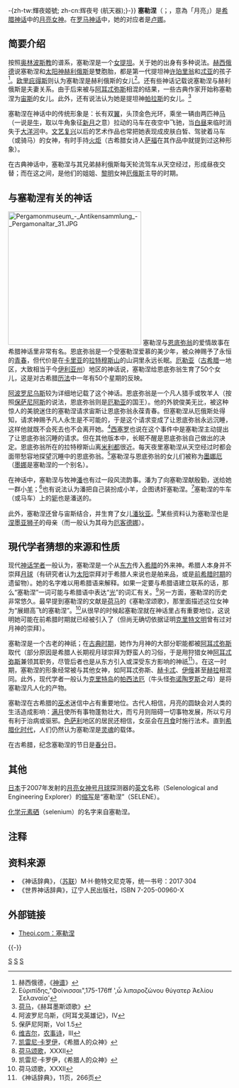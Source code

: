 {{Redirect|Selene|人造衛星|辉夜号 (航天器){{!}}-{zh-tw:輝夜姬號; zh-cn:辉夜号 (航天器);}-}}
{{noteTA
|G1 = 希臘神話
}}
{{Infobox deity|type=Greek
| name    = 塞勒涅
| image   = Altar Selene Louvre Ma508.jpg
| abode   = 天空
| caption = 塞勒涅浮雕，現藏[[法國|法國]][[羅浮宮|羅浮宮]]；兩側的人物是[[赫斯珀羅斯|赫斯珀羅斯]]與[[福斯福羅斯|福斯福羅斯]]
| god_of  = [[月亮女神|月亮女神]]
| consort = [[恩底弥翁|恩底彌翁]]
| father = [[許珀里翁|許珀里翁]]
| mother = [[忒亞|忒亞]]
| siblings= [[赫利奧斯|赫利奧斯]]與[[厄俄斯|厄俄斯]]
| children= [[潘狄亞|潘狄亞]]
| roman_equivalent = [[露娜|露娜]] 
|day=[[月曜日|月曜日]]|symbols=新月、战车、火炬|planet=月球}}
'''塞勒涅'''（{{Lang-en|Selene}}；{{Lang-grc|Σελήνη}}，意為「月亮」）是[[希腊神话|希腊神话]]中的[[月亮女神|月亮女神]]。在[[罗马神话|罗马神话]]中，她的对应者是[[卢娜|卢娜]]。

== 简要介绍 ==
按照[[奥林波斯教|奥林波斯教]]的谱系，塞勒涅是一个[[女提坦|女提坦]]。关于她的出身有多种说法。[[赫西俄德|赫西俄德]]说塞勒涅和[[太阳神|太阳神]][[赫利俄斯|赫利俄斯]]是雙胞胎，都是第一代提坦神[[许珀里翁|许珀里翁]]和[[忒亚|忒亚]]的孩子<ref>赫西俄德，《[[神谱|神谱]]》</ref>。[[欧里庇得斯|欧里庇得斯]]则认为塞勒涅是赫利俄斯的女儿<ref>Εὐριπίδης,"Φοίνισσαι",175-176ff ',ὦ λιπαροζώνου θύγατερ Ἀελίου  Σελαναία'</ref>。还有些神话记载说塞勒涅与赫利俄斯是夫妻关系。由于后来被与[[阿耳忒弥斯|阿耳忒弥斯]]相混的结果，一些古典作家开始称塞勒涅为[[宙斯|宙斯]]的女儿。此外，还有说法认为她是提坦神[[帕拉斯|帕拉斯]]的女儿。<ref>[[荷马|荷马]]，《赫耳墨斯颂歌》</ref>

塞勒涅在神话中的传统形象是：长有双[[翅膀|翼]]，头顶金色光环，乘坐一辆由两匹神[[马|马]]（一说是[[牛|牛]]，取以牛角象征[[新月|新月]]之意）拉动的马车在夜空中飞驰，当[[白昼|白昼]]来临时消失于[[大洋河|大洋河]]中。[[文艺复兴|文艺复兴]]以后的艺术作品也常把她表现成皮肤白皙、驾驶着马车（或骑马）的女神，有时手持[[火炬|火炬]]（古希腊女诗人[[萨福|萨福]]在其作品中就提到过这种形象）。

在古典神话中，塞勒涅与其兄弟赫利俄斯每天轮流驾车从天空经过，形成昼夜交替；而在这之间，是他们的姐姐、[[黎明|黎明]]女神[[厄俄斯|厄俄斯]]主导的时期。

== 与塞勒涅有关的神话 ==
[[File:Pergamonmuseum_-_Antikensammlung_-_Pergamonaltar_31.JPG|300px]]
塞勒涅与[[恩底弥翁|恩底弥翁]]的爱情故事在希腊神话里非常有名。恩底弥翁是一个受塞勒涅爱慕的美少年，被众神赐予了永恒的[[青春|青春]]，但代价是在[[卡里亚|卡里亚]]的[[拉特穆斯山|拉特穆斯山]]的山洞里永远长眠。[[厄勒亚|厄勒亚]]（[[古希腊|古希腊]]一地区，大致相当于今[[伊利亚州|伊利亚州]]）地区的神话说，塞勒涅给恩底弥翁生育了50个女儿，这是对古希腊[[历法|历法]]中一年有50个星期的反映。

[[阿波罗尼乌斯|阿波罗尼乌斯]]较为详细地记载了这个神话。恩底弥翁是一个凡人猎手或牧羊人（按照[[保萨尼阿斯|保萨尼阿斯]]的说法，恩底弥翁则是[[厄勒亚|厄勒亚]]的国王）。他的外貌俊美无比，被这种惊人的美貌迷住的塞勒涅请求宙斯让恩底弥翁永葆青春。但塞勒涅从厄俄斯处得知，请求神赐予凡人永生是不可能的，于是这个请求变成了让恩底弥翁永远沉睡，这样他就既不会死去也不会离开她。<ref>阿波罗尼乌斯，《阿耳戈英雄记》，IV</ref>[[西塞罗|西塞罗]]也说在这个事件中是塞勒涅主动提出了让恩底弥翁沉睡的请求。但在其他版本中，长眠不醒是恩底弥翁自己做出的决定。恩底弥翁所在的拉特穆斯山离[[米利都|米利都]]很近。每天夜里塞勒涅从天空经过时都会面带愁容地探望沉睡中的恩底弥翁。<ref>保萨尼阿斯，Vol 1.5</ref>塞勒涅与恩底弥翁的女儿们被称为[[墨娜厄|墨娜厄]]（[[墨娜|墨娜]]是塞勒涅的一个别名）。

在神话中，塞勒涅与牧神[[潘_(希腊神话)|潘]]也有过一段风流韵事。潘为了向塞勒涅献殷勤，送给她一群小[[羊|羊]]；<ref>[[维吉尔|维吉尔]]，[[农事诗|农事诗]]，III</ref>也有说法认为潘把自己装扮成小羊，企图诱奸塞勒涅。<ref>[[凯雷尼·卡罗伊|凯雷尼·卡罗伊]]，《希腊人的众神》</ref>塞勒涅的牛车（或马车）上的[[轭|轭]]也是潘送的。

此外，塞勒涅还曾与宙斯结合，并生育了女儿[[潘狄亚|潘狄亚]]。<ref>[[荷马颂歌|荷马颂歌]]，XXXII</ref>某些资料认为塞勒涅也是[[涅墨亚狮子|涅墨亚狮子]]的母亲（而一般认为其母为[[厄客德娜|厄客德娜]]）。

== 現代学者猜想的来源和性质 ==
现代[[神话学|神话学者]]一般认为，塞勒涅是一个从[[东方|东方]]传入[[希腊|希腊]]的外来神。希腊人本身并不崇拜[[月球|月球]]（有研究者认为[[太阳|太阳]]崇拜对于希腊人来说也是舶来品，或是[[米诺斯文明|前希腊时期]]的遗留物）。她的名字难以用希腊语来解释。如果一定要与希腊语建立联系的话，那么“塞勒涅”一词可能与希腊语中表达“[[光|光]]”的词汇{{lang|el|Σελας}}有关。<ref>凯雷尼·卡罗伊，《希腊人的众神》</ref>另一方面，塞勒涅的历史非常悠久。最早提到塞勒涅的文献是[[荷马|荷马]]的《塞勒涅颂歌》，那里面描述这位女神为“展翅高飞的塞勒涅”。<ref>荷马颂歌，XXXII</ref>从很早的时候起塞勒涅就在神话里占有重要地位，这说明她可能在前希腊时期就已经被引入了（但尚无确切依据证明[[克里特文明|克里特文明]]曾有过对月神的崇拜）。

塞勒涅是一个古老的神祇；在[[古典时期|古典时期]]，她作为月神的大部分职能都被[[阿耳忒弥斯|阿耳忒弥斯]]取代（部分原因是希腊人长期视月球崇拜为野蛮人的习俗，于是用狩猎女神[[阿耳忒弥斯|阿耳忒弥斯]]兼领其职务，尽管后者也是从东方引入或深受东方影响的神祇<ref>《神话辞典》，11页，266页</ref>）。在这一时期，塞勒涅的形象经常被与其他女神，如阿耳忒弥斯、[[赫卡忒|赫卡忒]]、[[伊俄|伊俄]]甚至[[赫拉|赫拉]]相混同。此外，现代学者一般认为[[克里特岛|克里特岛]]的[[帕西法厄|帕西法厄]]（牛头怪[[弥诺陶罗斯|弥诺陶罗斯]]之母）是将塞勒涅凡人化的产物。

塞勒涅在古希腊的[[巫术|巫术]]迷信中占有重要地位。古代人相信，月亮的圆缺会对人类的生活造成影响：[[满月|满月]]使所有事物蓬勃壮大，而亏月则阻碍一切事物发展，所以亏月有利于治病或驱邪。[[色萨利|色萨利]]地区的居民还相信，女巫会在[[月食|月食]]时施行法术。直到[[希腊化时代|希腊化时代]]，人们仍然认为塞勒涅是[[灵魂|灵魂]]的载体。

在古希腊，纪念塞勒涅的节日是[[春分|春分]]日。

== 其他 ==
[[日本|日本]]于2007年发射的[[月亮女神_(航天器)|月亮女神号]][[月球|月球]]探测器的[[英文|英文]]名称（Selenological and Engineering Explorer）的[[缩写|缩写]]是“塞勒涅”（SELENE）。

[[化学|化学]][[元素|元素]][[硒|硒]]（selenium）的名字来自塞勒涅。

== 注释 ==
{{reflist|2}}

== 资料来源 ==
* 《神话辞典》，（[[苏联|苏联]]）M·H·鲍特文尼克等，统一书号：2017·304
* 《世界神话辞典》，辽宁人民出版社，ISBN 7-205-00960-X

== 外部链接 ==
{{Commonscat|Selene}}
* [http://www.theoi.com/Titan/Selene.html Theoi.com：塞勒涅] {{Wayback|url=http://www.theoi.com/Titan/Selene.html |date=20210211004123 }}

{{-}}
{{提坦}}
{{Authority control}}
[[Category:提坦|S]]
[[Category:希臘女神|S]]
[[Category:月神|S]]
